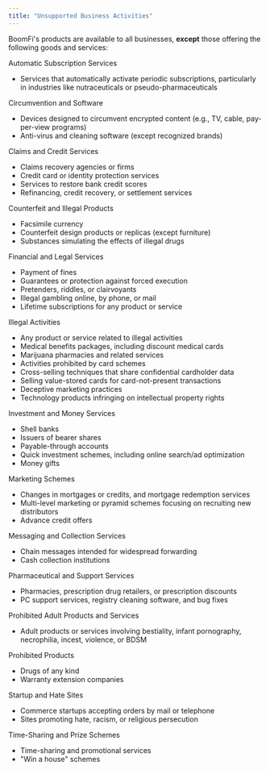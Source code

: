 ```yaml
---
title: "Unsupported Business Activities"
---
```


BoomFi's products are available to all businesses, **except** those offering the following goods and services:

Automatic Subscription Services

* Services that automatically activate periodic subscriptions, particularly in industries like nutraceuticals or pseudo-pharmaceuticals

Circumvention and Software

* Devices designed to circumvent encrypted content (e.g., TV, cable, pay-per-view programs)
* Anti-virus and cleaning software (except recognized brands)

Claims and Credit Services

* Claims recovery agencies or firms
* Credit card or identity protection services
* Services to restore bank credit scores
* Refinancing, credit recovery, or settlement services

Counterfeit and Illegal Products

* Facsimile currency
* Counterfeit design products or replicas (except furniture)
* Substances simulating the effects of illegal drugs

Financial and Legal Services

* Payment of fines
* Guarantees or protection against forced execution
* Pretenders, riddles, or clairvoyants
* Illegal gambling online, by phone, or mail
* Lifetime subscriptions for any product or service

Illegal Activities

* Any product or service related to illegal activities
* Medical benefits packages, including discount medical cards
* Marijuana pharmacies and related services
* Activities prohibited by card schemes
* Cross-selling techniques that share confidential cardholder data
* Selling value-stored cards for card-not-present transactions
* Deceptive marketing practices
* Technology products infringing on intellectual property rights

Investment and Money Services

* Shell banks
* Issuers of bearer shares
* Payable-through accounts
* Quick investment schemes, including online search/ad optimization
* Money gifts

Marketing Schemes

* Changes in mortgages or credits, and mortgage redemption services
* Multi-level marketing or pyramid schemes focusing on recruiting new distributors
* Advance credit offers

Messaging and Collection Services

* Chain messages intended for widespread forwarding
* Cash collection institutions

Pharmaceutical and Support Services

* Pharmacies, prescription drug retailers, or prescription discounts
* PC support services, registry cleaning software, and bug fixes

Prohibited Adult Products and Services

* Adult products or services involving bestiality, infant pornography, necrophilia, incest, violence, or BDSM

Prohibited Products

* Drugs of any kind
* Warranty extension companies

Startup and Hate Sites

* Commerce startups accepting orders by mail or telephone
* Sites promoting hate, racism, or religious persecution

Time-Sharing and Prize Schemes

* Time-sharing and promotional services
* "Win a house" schemes
